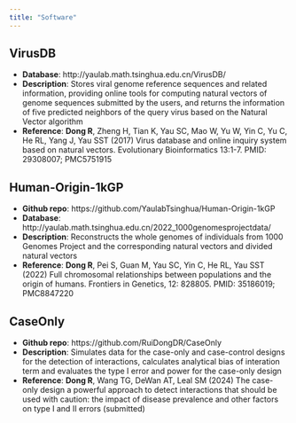 ```yaml
---
title: "Software"
---
```



## VirusDB 
- **Database**: http://yaulab.math.tsinghua.edu.cn/VirusDB/
- **Description**: Stores viral genome reference sequences and related information, providing online tools for computing natural vectors of genome sequences submitted by the users, and returns the information of five predicted neighbors of the query virus based on the Natural Vector algorithm
- **Reference**: **Dong R**, Zheng H, Tian K, Yau SC, Mao W, Yu W, Yin C, Yu C, He RL, Yang J, Yau SST (2017) Virus database and online inquiry system based on natural vectors. Evolutionary Bioinformatics 13:1-7. PMID: 29308007; PMC5751915

## Human-Origin-1kGP 
- **Github repo**: https://github.com/YaulabTsinghua/Human-Origin-1kGP
- **Database**: http://yaulab.math.tsinghua.edu.cn/2022_1000genomesprojectdata/ 
- **Description**: Reconstructs the whole genomes of individuals from 1000 Genomes Project and the corresponding natural vectors and divided natural vectors
- **Reference**: **Dong R**, Pei S, Guan M, Yau SC, Yin C, He RL, Yau SST (2022) Full chromosomal relationships between populations and the origin of humans. Frontiers in Genetics, 12: 828805. PMID: 35186019; PMC8847220

## CaseOnly
- **Github repo**: https://github.com/RuiDongDR/CaseOnly
- **Description**: Simulates data for the case-only and case-control designs for the detection of interactions, calculates analytical bias of interation term and evaluates the type I error and power for the case-only design
- **Reference**: **Dong R**, Wang TG, DeWan AT, Leal SM (2024) The case-only design a powerful approach to detect interactions that should be used with caution: the impact of disease prevalence and other factors on type I and II errors (submitted)
